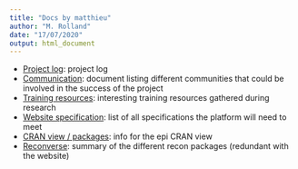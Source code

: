 ```yaml
---
title: "Docs by matthieu"
author: "M. Rolland"
date: "17/07/2020"
output: html_document
---
```


* [Project log](project_log.html): project log   
* [Communication](communication.html): document listing different communities that could be involved in the success of the project   
* [Training resources](training.html): interesting training resources gathered during research  
* [Website specification](website_specs.html): list of all specifications the platform will need to meet  
* [CRAN view / packages](covid-19_packages.html): info for the epi CRAN view  
* [Reconverse](reconverse.html): summary of the different recon packages (redundant with the website)  

